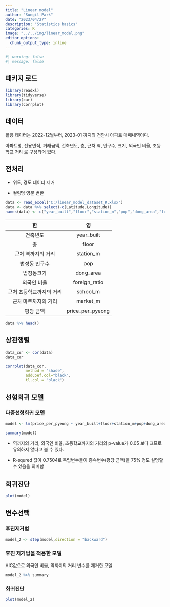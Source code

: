 ```yaml
---
title: "Linear model"
author: "Sungil Park"
date: "2023/04/27"
description: "Statistics basics"
categories: R
image: "../../img/linear_model.png"
editor_options: 
  chunk_output_type: inline
---
```


```r
#| warning: false
#| message: false
```

## 패키지 로드

```r
library(readxl)
library(tidyverse)
library(car)
library(corrplot)
```

## 데이터

활용 데이터는 2022-12월부터, 2023-01 까지의 천안시 아파트 매매내역이다.

아파트명, 전용면적, 거래금액, 건축년도, 층, 근처 역, 인구수, 크기, 외국인 비율, 초등학교 거리 로 구성되어 있다.

## 전처리
-   위도, 경도 데이터 제거

-   컬럼명 영문 변환

```r
data <- read_excel("C:/linear_model_dataset_R.xlsx")
data <- data %>% select(-c(Latitude,Longitude))
names(data) <- c("year_built","floor","station_m","pop","dong_area","foreign_ratio","school_m","market_m","price_per_pyeong")
```

|            한            |        영        |
|:------------------------:|:----------------:|
|         건축년도         |    year_built    |
|            층            |      floor       |
|    근처 역까지의 거리    |    station_m     |
|      법정동 인구수       |       pop        |
|        법정동크기        |    dong_area     |
|       외국인 비율        |  foreign_ratio   |
| 근처 초등학교까지의 거리 |     school_m     |
|   근처 마트까지의 거리   |     market_m     |
|        평당 금액         | price_per_pyeong |

```r
data %>% head()
```

## 상관행렬

```r
data_cor <- cor(data)
data_cor

corrplot(data_cor,
         method = "shade",
         addCoef.col="black",
         tl.col = "black")
```

## 선형회귀 모델

### 다중선형회귀 모델

```r
model <- lm(price_per_pyeong ~ year_built+floor+station_m+pop+dong_area+foreign_ratio+school_m + market_m, data = data)

summary(model)
```

 - 역까지의 거리, 외국인 비율, 초등학교까지의 거리의 p-value가 0.05 보다 크므로 유의하지 않다고 볼 수 있다.

 - R-squred 값이 0.7504로 독립변수들이 종속변수(평당 금액)을 75% 정도 설명할 수 있음을 의미함
 
## 회귀진단

```r
plot(model)
```

## 변수선택

### 후진제거법

```r
model_2 <- step(model,direction = "backward")
```

### 후진 제거법을 적용한 모델

AIC값으로 외국인 비율, 역까지의 거리 변수를 제거한 모델

```r
model_2 %>% summary
```


### 회귀진단

```r
plot(model_2)
```
